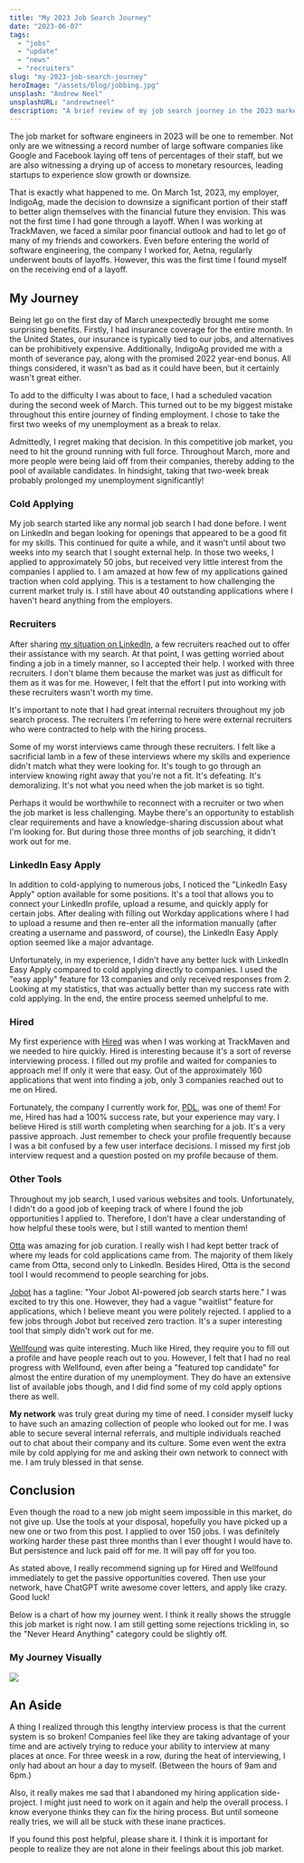 ```yaml
---
title: "My 2023 Job Search Journey"
date: "2023-06-07"
tags:
  - "jobs"
  - "update"
  - "news"
  - "recruiters"
slug: "my-2023-job-search-journey"
heroImage: "/assets/blog/jobbing.jpg"
unsplash: "Andrew Neel"
unsplashURL: "andrewtneel"
description: "A brief review of my job search journey in the 2023 market. I applied to over 150 jobs and it was exhausting!"
---
```



The job market for software engineers in 2023 will be one to remember.
Not only are we witnessing a record number of large software companies like Google and Facebook laying off tens of percentages of their staff, but we are also witnessing a drying up of access to monetary resources, leading startups to experience slow growth or downsize.

That is exactly what happened to me.
On March 1st, 2023, my employer, IndigoAg, made the decision to downsize a significant portion of their staff to better align themselves with the financial future they envision.
This was not the first time I had gone through a layoff.
When I was working at TrackMaven, we faced a similar poor financial outlook and had to let go of many of my friends and coworkers.
Even before entering the world of software engineering, the company I worked for, Aetna, regularly underwent bouts of layoffs.
However, this was the first time I found myself on the receiving end of a layoff.

## My Journey

Being let go on the first day of March unexpectedly brought me some surprising benefits.
Firstly, I had insurance coverage for the entire month.
In the United States, our insurance is typically tied to our jobs, and alternatives can be prohibitively expensive.
Additionally, IndigoAg provided me with a month of severance pay, along with the promised 2022 year-end bonus.
All things considered, it wasn't as bad as it could have been, but it certainly wasn't great either.

To add to the difficulty I was about to face, I had a scheduled vacation during the second week of March.
This turned out to be my biggest mistake throughout this entire journey of finding employment.
I chose to take the first two weeks of my unemployment as a break to relax.

Admittedly, I regret making that decision.
In this competitive job market, you need to hit the ground running with full force.
Throughout March, more and more people were being laid off from their companies, thereby adding to the pool of available candidates.
In hindsight, taking that two-week break probably prolonged my unemployment significantly!

### Cold Applying

My job search started like any normal job search I had done before.
I went on LinkedIn and began looking for openings that appeared to be a good fit for my skills.
This continued for quite a while, and it wasn't until about two weeks into my search that I sought external help.
In those two weeks, I applied to approximately 50 jobs, but received very little interest from the companies I applied to.
I am amazed at how few of my applications gained traction when cold applying.
This is a testament to how challenging the current market truly is.
I still have about 40 outstanding applications where I haven't heard anything from the employers.

### Recruiters

After sharing [my situation on LinkedIn](https://www.linkedin.com/posts/joshfinnie_opentowork-python-rust-activity-7037070518843252736-DAVp), a few recruiters reached out to offer their assistance with my search.
At that point, I was getting worried about finding a job in a timely manner, so I accepted their help.
I worked with three recruiters.
I don't blame them because the market was just as difficult for them as it was for me.
However, I felt that the effort I put into working with these recruiters wasn't worth my time.

It's important to note that I had great internal recruiters throughout my job search process.
The recruiters I'm referring to here were external recruiters who were contracted to help with the hiring process.

Some of my worst interviews came through these recruiters.
I felt like a sacrificial lamb in a few of these interviews where my skills and experience didn't match what they were looking for.
It's tough to go through an interview knowing right away that you're not a fit.
It's defeating.
It's demoralizing.
It's not what you need when the job market is so tight.

Perhaps it would be worthwhile to reconnect with a recruiter or two when the job market is less challenging.
Maybe there's an opportunity to establish clear requirements and have a knowledge-sharing discussion about what I'm looking for.
But during those three months of job searching, it didn't work out for me.

### LinkedIn Easy Apply

In addition to cold-applying to numerous jobs, I noticed the "LinkedIn Easy Apply" option available for some positions.
It's a tool that allows you to connect your LinkedIn profile, upload a resume, and quickly apply for certain jobs.
After dealing with filling out Workday applications where I had to upload a resume and then re-enter all the information manually (after creating a username and password, of course), the LinkedIn Easy Apply option seemed like a major advantage.

Unfortunately, in my experience, I didn't have any better luck with LinkedIn Easy Apply compared to cold applying directly to companies.
I used the "easy apply" feature for 13 companies and only received responses from 2.
Looking at my statistics, that was actually better than my success rate with cold applying.
In the end, the entire process seemed unhelpful to me.

### Hired

My first experience with [Hired](https://hired.com/x/d1294c3b24f61e3a46ae9115e06d4597) was when I was working at TrackMaven and we needed to hire quickly.
Hired is interesting because it's a sort of reverse interviewing process.
I filled out my profile and waited for companies to approach me!
If only it were that easy.
Out of the approximately 160 applications that went into finding a job, only 3 companies reached out to me on Hired.

Fortunately, the company I currently work for, [PDL](https://www.peopledatalabs.com/), was one of them!
For me, Hired has had a 100% success rate, but your experience may vary.
I believe Hired is still worth completing when searching for a job.
It's a very passive approach.
Just remember to check your profile frequently because I was a bit confused by a few user interface decisions.
I missed my first job interview request and a question posted on my profile because of them.

### Other Tools

Throughout my job search, I used various websites and tools.
Unfortunately, I didn't do a good job of keeping track of where I found the job opportunities I applied to.
Therefore, I don't have a clear understanding of how helpful these tools were, but I still wanted to mention them!

[Otta](https://otta.com/) was amazing for job curation.
I really wish I had kept better track of where my leads for cold applications came from.
The majority of them likely came from Otta, second only to LinkedIn.
Besides Hired, Otta is the second tool I would recommend to people searching for jobs.

[Jobot](https://jobot.com/) has a tagline: "Your Jobot AI-powered job search starts here."
I was excited to try this one.
However, they had a vague "waitlist" feature for applications, which I believe meant you were politely rejected.
I applied to a few jobs through Jobot but received zero traction.
It's a super interesting tool that simply didn't work out for me.

[Wellfound](https://wellfound.com) was quite interesting.
Much like Hired, they require you to fill out a profile and have people reach out to you.
However, I felt that I had no real progress with Wellfound, even after being a "featured top candidate" for almost the entire duration of my unemployment.
They do have an extensive list of available jobs though, and I did find some of my cold apply options there as well.

**My network** was truly great during my time of need.
I consider myself lucky to have such an amazing collection of people who looked out for me.
I was able to secure several internal referrals, and multiple individuals reached out to chat about their company and its culture.
Some even went the extra mile by cold applying for me and asking their own network to connect with me.
I am truly blessed in that sense.

## Conclusion

Even though the road to a new job might seem impossible in this market, do not give up.
Use the tools at your disposal, hopefully you have picked up a new one or two from this post.
I applied to over 150 jobs.
I was definitely working harder these past three months than I ever thought I would have to.
But persistence and luck paid off for me.
It will pay off for you too.

As stated above, I really recommend signing up for Hired and Wellfound immediately to get the passive opportunities covered.
Then use your network, have ChatGPT write awesome cover letters, and apply like crazy.
Good luck!

Below is a chart of how my journey went.
I think it really shows the struggle this job market is right now.
I am still getting some rejections trickling in, so the "Never Heard Anything" category could be slightly off.

### My Journey Visually

<img src={sankey} />


## An Aside

A thing I realized through this lengthy interview process is that the current system is so broken!
Companies feel like they are taking advantage of your time and are actively trying to reduce your ability to interview at many places at once.
For three weesk in a row, during the heat of interviewing, I only had about an hour a day to myself. (Between the hours of 9am and 6pm.)

Also, it really makes me sad that I abandoned my hiring application side-project.
I might just need to work on it again and help the overall process.
I know everyone thinks they can fix the hiring process.
But until someone really tries, we will all be stuck with these inane practices.

If you found this post helpful, please share it.
I think it is important for people to realize they are not alone in their feelings about this job market.
    
